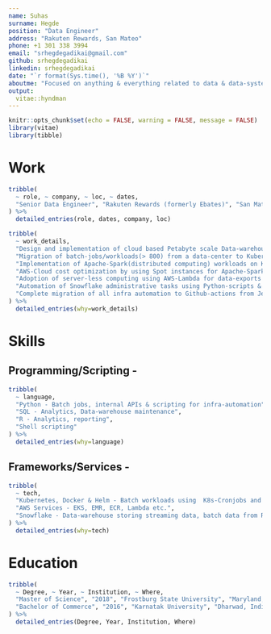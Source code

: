 ```yaml
---
name: Suhas
surname: Hegde
position: "Data Engineer"
address: "Rakuten Rewards, San Mateo"
phone: +1 301 338 3994
email: "srhegdegadikai@gmail.com"
github: srhegdegadikai
linkedin: srhegdegadikai
date: "`r format(Sys.time(), '%B %Y')`"
aboutme: "Focused on anything & everything related to data & data-systems, cloud computing & analytics. Been writing & deploying production code related to data for 3+ years in the affiliate marketing domain"
output: 
  vitae::hyndman
---
```


```r
knitr::opts_chunk$set(echo = FALSE, warning = FALSE, message = FALSE)
library(vitae)
library(tibble)
```

# Work

```r
tribble(
  ~ role, ~ company, ~ loc, ~ dates, 
  "Senior Data Engineer", "Rakuten Rewards (formerly Ebates)", "San Mateo", "Jul 2018 - Present"
) %>% 
  detailed_entries(role, dates, company, loc)

tribble(
  ~ work_details,
  "Design and implementation of cloud based Petabyte scale Data-warehouse using Snowflake, AWS & Kubernetes(EKS)",
  "Migration of batch-jobs/workloads(> 800) from a data-center to Kubernetes workloads running on AWS-EKS",
  "Implementation of Apache-Spark(distributed computing) workloads on Kubernetes using spark-operator framework",
  "AWS-Cloud cost optimization by using Spot instances for Apache-Spark production workloads on EKS",
  "Adoption of server-less computing using AWS-Lambda for data-exports to partners(from AWS -> GCP/Azure)",
  "Automation of Snowflake administrative tasks using Python-scripts & Github-actions",
  "Complete migration of all infra automation to Github-actions from Jenkins"
) %>%
  detailed_entries(why=work_details)
```


# Skills

## Programming/Scripting - 

```r
tribble(
  ~ language, 
  "Python - Batch jobs, internal APIs & scripting for infra-automation",
  "SQL - Analytics, Data-warehouse maintenance",
  "R - Analytics, reporting",
  "Shell scripting"
) %>% 
  detailed_entries(why=language)
```

## Frameworks/Services - 

```r
tribble(
  ~ tech, 
  "Kubernetes, Docker & Helm - Batch workloads using  K8s-Cronjobs and K8s-Operators(Spark-Operator & Argo-Workflows)",
  "AWS Services - EKS, EMR, ECR, Lambda etc.",
  "Snowflake - Data-warehouse storing streaming data, batch data from RDBMS and various internal/external APIs"
) %>% 
  detailed_entries(why=tech)
```


# Education

```r
tribble(
  ~ Degree, ~ Year, ~ Institution, ~ Where,
  "Master of Science", "2018", "Frostburg State University", "Maryland, USA",
  "Bachelor of Commerce", "2016", "Karnatak University", "Dharwad, India"
) %>% 
  detailed_entries(Degree, Year, Institution, Where)
```

